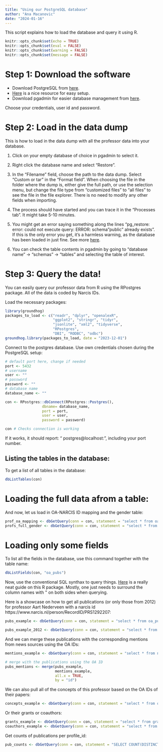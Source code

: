 ```yaml
---
title: "Using our PostgreSQL database"
author: "Ana Macanovic"
date: "2024-01-16"
---
```


This script explains how to load the database and query it using R.

```r
knitr::opts_chunk$set(echo = TRUE)
knitr::opts_chunk$set(eval = FALSE)
knitr::opts_chunk$set(warning = FALSE)
knitr::opts_chunk$set(message = FALSE)
```



# Step 1: Download the software

- Download PostgreSQL from [here](https://www.postgresql.org/).
- [Here](https://www.postgresqltutorial.com/postgresql-getting-started/install-postgresql/) 
is a nice resource for easy setup.
- Download pgadmin for easier database management from [here](https://www.pgadmin.org/).

Choose your credentials, user id and password. 


# Step 2: Load in the data dump

This is how to load in the data dump with all the professor data into your database. 

1. Click on your empty database of choice in pgadmin to select it.

2. Right click the database name and select "Restore".

3. In the "Filename" field, choose the path to the data dump. Select "Custom or tar" in the "Format field". When choosing the file in the 
folder where the dump is, either give the full path, or use the selection menu, but change the file type from "customized files" to "all files" to see
the file in the file explorer. There is no need to modify any other fields when importing.

4. The process should have started and you can trace it in the "Processes tab". It might take 5-10 minutes.

5. You might get an error saying something along the lines "pg_restore: error: could not execute query: ERROR: schema "public" already exists". If this is
the only error you get, it's a harmless warning, as the database has been loaded in just fine. See more [here](https://dba.stackexchange.com/questions/90258/pg-restore-archiver-db-could-not-execute-query-error-schema-public-alre).

6. You can check the table contents in pgadmin  by going to  "database name" -> "schemas" -> "tables" and selecting the table of interest.



# Step 3: Query  the data!

You can easily query our professor data from R using the RPostgres package. 
All of the data is coded by Narcis IDs.

Load the necessary packages:
```r
library(groundhog)
packages_to_load <- c("readr", "dplyr", "openalexR",
                      "ggplot2", "stringr", "tidyr",
                      "jsonlite", "xml2", "tidyverse",
                      "RPostgres",
                      "DBI", "RODBC", "odbc")
groundhog.library(packages_to_load, date = "2023-12-01")
```

Connect to the postgres database.
Use own credentials chosen during the PostgreSQL setup:
```r
# default port here, change if needed
port <- 5432
# username
user <- ""
# password
password <- ""
# database name
database_name <- ""

con <- RPostgres::dbConnect(RPostgres::Postgres(),
                 dbname= database_name,
                 port = port,
                 user = user, 
                 password = password)

con # Checks connection is working
```
If it works, it should report: "<PqConnection> postgres@localhost:", including your port number. 

## Listing the tables in the database:

To get a list of all tables in the database:
```r
dbListTables(con)
```
# Loading the full data afrom a table:

And now, let us load in OA-NARCIS ID mapping and the gender table:
```r
prof_oa_mapping <- dbGetQuery(conn = con, statement = "select * from oa_identifier_table;")
profs_full_gender <- dbGetQuery(conn = con, statement = "select * from gender_table;")
```

# Loading only some fields

To list all the fields in the database, use this command together with the
table name:
```r
dbListFields(con, "oa_pubs")
```
Now, use the conventional SQL synthax to query things.
[Here](https://bookdown.org/gonzalezben393/SQLQueries/) is a really neat guide on this R package.
Mostly, one just needs to surround the column names with \" on both sides when querying.

Here is a showcase on how to get all publications (or only those from 2012) for professor Aart Nederveen 
with a narcis id https://www.narcis.nl/person/RecordID/PRS1292207:
```r
pubs_example <- dbGetQuery(conn = con, statement = "select * from oa_pubs where \"profile_id\"='https://www.narcis.nl/person/RecordID/PRS1292207'")

pubs_example_2012 <- dbGetQuery(conn = con, statement = "select * from oa_pubs where \"profile_id\"='https://www.narcis.nl/person/RecordID/PRS1292207' AND \"publication_year\"=2012")
```

And we can merge these publications with the corresponding mentions from news sources
using the OA IDs:
```r
mentions_example <- dbGetQuery(conn = con, statement = "select * from news_mentions where \"profile_id\"='https://www.narcis.nl/person/RecordID/PRS1292207'")

# merge with the publications using the OA ID
pubs_mentions <- merge(pubs_example,
                       mentions_example,
                       all.x = TRUE,
                       by = "id")
```

We can also pull all of the concepts of this professor based on the OA IDs of their papers:
```r
concepts_example <- dbGetQuery(conn = con, statement = "select * from oa_concepts where \"profile_id\"='https://www.narcis.nl/person/RecordID/PRS1292207'")
```
 
Or their grants or coauthors:
```r
grants_example <- dbGetQuery(conn = con, statement = "select * from grant_info where \"profile_id\"='https://www.narcis.nl/person/RecordID/PRS1292207'")
coauthors_example <- dbGetQuery(conn = con, statement = "select * from coauthor_info where \"profile_id\"='https://www.narcis.nl/person/RecordID/PRS1292207'")
```

Get counts of publications per profile_id:
```r
pub_counts <- dbGetQuery(conn = con, statement = "SELECT COUNT(DISTINCT \"id\"),\"profile_id\" FROM oa_pubs GROUP BY \"profile_id\";")
```

